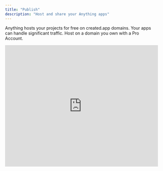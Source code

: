 ```yaml
---
title: "Publish"
description: "Host and share your Anything apps"
---
```


Anything hosts your projects for free on created.app domains. Your apps can handle significant traffic. Host on a domain you own with a Pro Account. 

<Frame caption="Publishing Your Web App">
  <iframe
    width="100%"
    height="400"
    src="https://www.loom.com/embed/5d4cf958fcb04fd6bc9f5a0aabb88422?sid=411b6e95-0355-4122-a9c8-37819b4b4ffb"
    title="Publishing Your App"
    frameBorder="0"
    allow="accelerometer; autoplay; clipboard-write; encrypted-media; gyroscope; picture-in-picture; fullscreen"
    allowFullScreen
    webkitallowfullscreen="true"
    mozallowfullscreen="true"
  />
</Frame>

<Tip>
  If you're looking to publish a Mobile App, learn more via the article [here](/builder/mobile#publishing-your-app).
</Tip>


### Quick Publish

1. Tap **Publish** in the top right
2. Choose your created.app subdomain
3. Select pages and functions to publish
4. Set routes for each page
5. Confirm your settings and tap **Publish**
6. View your published app live at [yourslug].created.app

### Routes and URLs

Routes determine how users access your pages:

- `/` is your homepage
- `/about`, `/contact` etc. for other pages

### Customizing Social Previews

You can customize how your pages look on social media:

- Set page title, description, and preview image
- Update these settings in your Project Settings Menu, learn more in our [Essentials](https://www.create.xyz/docs/essentials#project-settings) article
- Changes affect social media previews

### Domain Options

Choose your domain:

- **Free**: yourapp.created.app domain
- **Pro plans**: Add [custom domains](/publish-and-share/custom-domains) ([pricing](https://www.create.xyz/pricing))

<Info>
  Want to use your own domain? Learn how to set up [custom domains](/publish-and-share/custom-domains) with Anything.
</Info>

### Branding

- Free projects display a "Made with Anything" logo
- Remove branding with [Pro Plan](https://www.create.xyz/pricing)

### Availability

- Published URLs are public to anyone with the link
- Use [User Accounts](/builder/user-accounts) to restrict access to signed-in users

<Warn>
  Keep internal tools private by not publishing them or requiring user authentication
</Warn>

### Publication Errors

![Failed](/images/failed.png)

- If the system encounters an error during publication it will display a red notice in the publish dialog window. Click on the speech bubble icon to feed the error to the builder for repair. 
